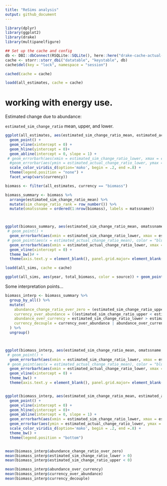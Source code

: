 ```yaml
---
title: "ReSims analysis"
output: github_document
---
```


```r
library(dplyr)
library(ggplot2)
library(drake)
library(multipanelfigure)

## Set up the cache and config
db <- DBI::dbConnect(RSQLite::SQLite(), here::here("drake-cache-actual-resim.sqlite"))
cache <- storr::storr_dbi("datatable", "keystable", db)
cache$del(key = "lock", namespace = "session")

cached(cache = cache)

loadd(all_estimates, cache = cache)

```


# working with energy use.

Estimated change due to abundance:

`estimated_sim_change_ratio` mean, upper, and lower.


```r

ggplot(all_estimates, aes(estimated_sim_change_ratio_mean, estimated_actual_change_ratio_mean, color= matssname)) +
  geom_point() +
  geom_vline(xintercept = 0) +
  geom_hline(yintercept = 0)+
  geom_abline(intercept = 0, slope = 1) +
 # geom_errorbarh(aes(xmin = estimated_sim_change_ratio_lower, xmax = estimated_sim_change_ratio_upper, y = estimated_actual_change_ratio_mean), height = .005) +
  #geom_errorbar(aes(ymin = estimated_actual_change_ratio_lower, ymax = estimated_actual_change_ratio_upper, x = estimated_sim_change_ratio_mean), width = .005) +
  scale_color_viridis_d(option='mako', begin = .2, end =.8) +
  theme(legend.position = "none") +
  facet_wrap(vars(currency))

```

```r

biomass <- filter(all_estimates, currency == "biomass")

biomass_summary <- biomass %>%
  arrange(estimated_sim_change_ratio_mean) %>%
  mutate(sim_change_ratio_rank = row_number()) %>%
  mutate(omatssname = ordered(1:nrow(biomass), labels = matssname))



ggplot(biomass_summary, aes(estimated_sim_change_ratio_mean, omatssname)) + 
 # geom_point() +
  geom_errorbarh(aes(xmin = estimated_sim_change_ratio_lower, xmax = estimated_sim_change_ratio_upper)) + 
 # geom_point(aes(x = estimated_actual_change_ratio_mean), color = "blue", alpha = .6) +
  geom_errorbarh(aes(xmin = estimated_actual_change_ratio_lower, xmax = estimated_actual_change_ratio_upper), color = "blue", alpha = .3) + 
  geom_vline(xintercept = 0) +
  theme_bw()# +
  theme(axis.text.y = element_blank(), panel.grid.major= element_blank())

```

```r

loadd(all_sims, cache = cache)

ggplot(all_sims, aes(year, total_biomass, color = source)) + geom_point() + facet_wrap(vars(matssname,source), scales = "free_y")

```


Some interpretation points...

```r

biomass_interp <- biomass_summary %>%
  group_by_all() %>%
  mutate(
    abundance_change_ratio_over_zero = (estimated_sim_change_ratio_upper * estimated_sim_change_ratio_lower) < 0,
    currency_over_abundance = ((estimated_sim_change_ratio_upper < estimated_actual_change_ratio_lower)),
    abundance_over_currency = estimated_sim_change_ratio_lower > estimated_actual_change_ratio_upper,
    currency_decouple = currency_over_abundance | abundance_over_currency
  ) %>%
  ungroup()



ggplot(biomass_interp, aes(estimated_sim_change_ratio_mean, omatssname, color = currency_decouple)) + 
 # geom_point() +
  geom_errorbarh(aes(xmin = estimated_sim_change_ratio_lower, xmax = estimated_sim_change_ratio_upper)) + 
 # geom_point(aes(x = estimated_actual_change_ratio_mean), color = "blue", alpha = .6) +
  geom_errorbarh(aes(xmin = estimated_actual_change_ratio_lower, xmax = estimated_actual_change_ratio_upper), alpha = .3) + 
  geom_vline(xintercept = 0) +
  theme_bw() +
  theme(axis.text.y = element_blank(), panel.grid.major= element_blank(), legend.position = "none")


ggplot(biomass_interp, aes(estimated_sim_change_ratio_mean, estimated_actual_change_ratio_mean, color= currency_decouple)) +
  geom_point() +
  geom_vline(xintercept = 0) +
  geom_hline(yintercept = 0)+
  geom_abline(intercept = 0, slope = 1) +
  geom_errorbarh(aes(xmin = estimated_sim_change_ratio_lower, xmax = estimated_sim_change_ratio_upper, y = estimated_actual_change_ratio_mean), height = .005) +
  geom_errorbar(aes(ymin = estimated_actual_change_ratio_lower, ymax = estimated_actual_change_ratio_upper, x = estimated_sim_change_ratio_mean), width = .005) +
  scale_color_viridis_d(option='mako', begin = .2, end =.8) +
  theme_bw() +
  theme(legend.position = "bottom")


mean(biomass_interp$abundance_change_ratio_over_zero)
mean(biomass_interp$estimated_sim_change_ratio_lower > 0)
mean(biomass_interp$estimated_sim_change_ratio_upper < 0)

mean(biomass_interp$abundance_over_currency)
mean(biomass_interp$currency_over_abundance)
mean(biomass_interp$currency_decouple)




```


